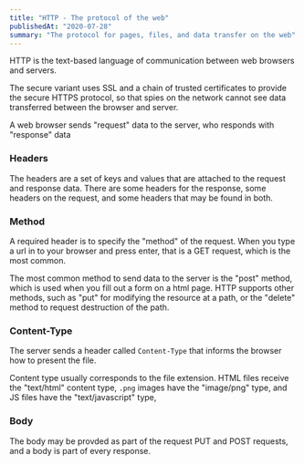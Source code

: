 ```yaml
---
title: "HTTP - The protocol of the web"
publishedAt: "2020-07-28"
summary: "The protocol for pages, files, and data transfer on the web"
---
```


HTTP is the text-based language of communication between web browsers and servers.

The secure variant uses SSL and a chain of trusted certificates to provide the secure HTTPS protocol, so that spies on the network cannot see data transferred between the browser and server.

A web browser sends "request" data to the server, who responds with "response" data

### Headers

The headers are a set of keys and values that are attached to the request and response data. There are some headers for the response, some headers on the request, and some headers that may be found in both.

### Method

A required header is to specify the "method" of the request. When you type a url in to your browser and press enter, that is a GET request, which is the most common.

The most common method to send data to the server is the "post" method, which is used when you fill out a form on a html page. HTTP supports other methods, such as "put" for modifying the resource at a path, or the "delete" method to request destruction of the path.

### Content-Type

The server sends a header called `Content-Type` that informs the browser how to present the file.

Content type usually corresponds to the file extension. HTML files receive the "text/html" content type, `.png` images have the "image/png" type, and JS files have the "text/javascript" type,

### Body

The body may be provded as part of the request PUT and POST requests, and a body is part of every response.

<!--- © Eric Vicenti 2020. Licensed under Creative Commons BY-NC-SA 4.0 https://creativecommons.org/licenses/by-nc-sa/4.0/ -->
